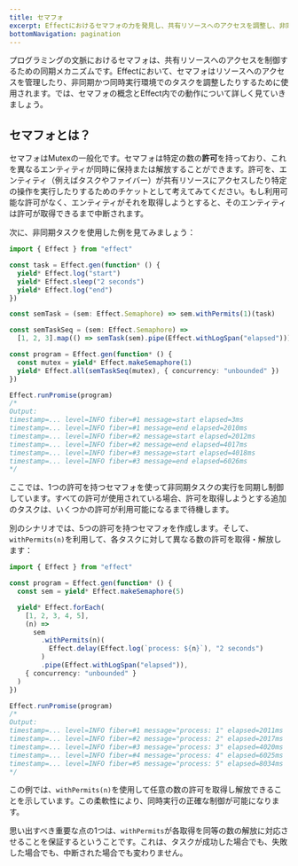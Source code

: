 ```yaml
---
title: セマフォ
excerpt: Effectにおけるセマフォの力を発見し、共有リソースへのアクセスを調整し、非同期かつ同時実行環境におけるタスクをコーディネートする同期メカニズムについて紹介します。セマフォの基本概念に深く入り込み、Effect内での機能を学び、非同期タスクを制御する際の実際の使用例を探ります。許可を使った正確な同時実行制御についての洞察を得て、セマフォがどのようにリソースの管理能力を向上させるかを理解しましょう。
bottomNavigation: pagination
---
```


プログラミングの文脈におけるセマフォは、共有リソースへのアクセスを制御するための同期メカニズムです。Effectにおいて、セマフォはリソースへのアクセスを管理したり、非同期かつ同時実行環境でのタスクを調整したりするために使用されます。では、セマフォの概念とEffect内での動作について詳しく見ていきましょう。

## セマフォとは？

セマフォはMutexの一般化です。セマフォは特定の数の**許可**を持っており、これを異なるエンティティが同時に保持または解放することができます。許可を、エンティティ（例えばタスクやファイバー）が共有リソースにアクセスしたり特定の操作を実行したりするためのチケットとして考えてみてください。もし利用可能な許可がなく、エンティティがそれを取得しようとすると、そのエンティティは許可が取得できるまで中断されます。

次に、非同期タスクを使用した例を見てみましょう：

```ts filename="mutex.ts" twoslash
import { Effect } from "effect"

const task = Effect.gen(function* () {
  yield* Effect.log("start")
  yield* Effect.sleep("2 seconds")
  yield* Effect.log("end")
})

const semTask = (sem: Effect.Semaphore) => sem.withPermits(1)(task)

const semTaskSeq = (sem: Effect.Semaphore) =>
  [1, 2, 3].map(() => semTask(sem).pipe(Effect.withLogSpan("elapsed")))

const program = Effect.gen(function* () {
  const mutex = yield* Effect.makeSemaphore(1)
  yield* Effect.all(semTaskSeq(mutex), { concurrency: "unbounded" })
})

Effect.runPromise(program)
/*
Output:
timestamp=... level=INFO fiber=#1 message=start elapsed=3ms
timestamp=... level=INFO fiber=#1 message=end elapsed=2010ms
timestamp=... level=INFO fiber=#2 message=start elapsed=2012ms
timestamp=... level=INFO fiber=#2 message=end elapsed=4017ms
timestamp=... level=INFO fiber=#3 message=start elapsed=4018ms
timestamp=... level=INFO fiber=#3 message=end elapsed=6026ms
*/
```

ここでは、1つの許可を持つセマフォを使って非同期タスクの実行を同期し制御しています。すべての許可が使用されている場合、許可を取得しようとする追加のタスクは、いくつかの許可が利用可能になるまで待機します。

別のシナリオでは、5つの許可を持つセマフォを作成します。そして、`withPermits(n)`を利用して、各タスクに対して異なる数の許可を取得・解放します：

```ts twoslash
import { Effect } from "effect"

const program = Effect.gen(function* () {
  const sem = yield* Effect.makeSemaphore(5)

  yield* Effect.forEach(
    [1, 2, 3, 4, 5],
    (n) =>
      sem
        .withPermits(n)(
          Effect.delay(Effect.log(`process: ${n}`), "2 seconds")
        )
        .pipe(Effect.withLogSpan("elapsed")),
    { concurrency: "unbounded" }
  )
})

Effect.runPromise(program)
/*
Output:
timestamp=... level=INFO fiber=#1 message="process: 1" elapsed=2011ms
timestamp=... level=INFO fiber=#2 message="process: 2" elapsed=2017ms
timestamp=... level=INFO fiber=#3 message="process: 3" elapsed=4020ms
timestamp=... level=INFO fiber=#4 message="process: 4" elapsed=6025ms
timestamp=... level=INFO fiber=#5 message="process: 5" elapsed=8034ms
*/
```

この例では、`withPermits(n)`を使用して任意の数の許可を取得し解放できることを示しています。この柔軟性により、同時実行の正確な制御が可能になります。

思い出すべき重要な点の1つは、`withPermits`が各取得を同等の数の解放に対応させることを保証するということです。これは、タスクが成功した場合でも、失敗した場合でも、中断された場合でも変わりません。